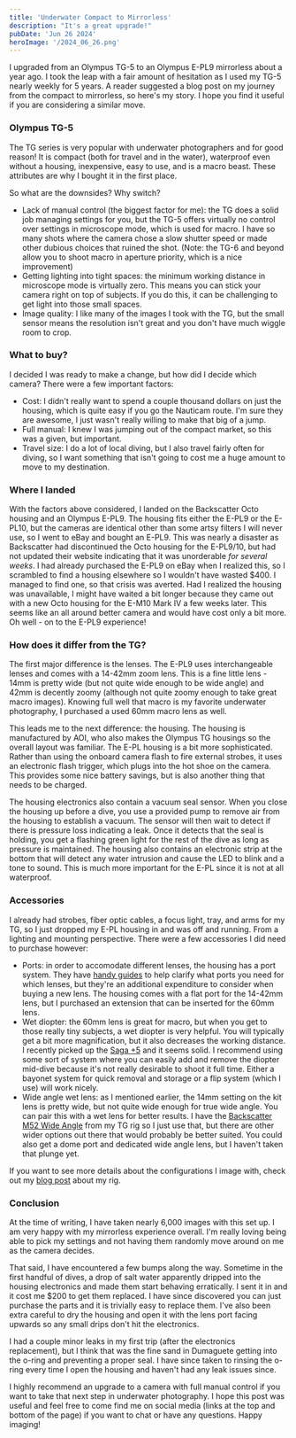 ```yaml
---
title: 'Underwater Compact to Mirrorless'
description: "It's a great upgrade!"
pubDate: 'Jun 26 2024'
heroImage: '/2024_06_26.png'
---
```



I upgraded from an Olympus TG-5 to an Olympus E-PL9 mirrorless about a year ago. I took the leap with a fair amount of hesitation as I used my TG-5 nearly weekly for 5 years. A reader suggested a blog post on my journey from the compact to mirrorless, so here's my story. I hope you find it useful if you are considering a similar move.

### Olympus TG-5

The TG series is very popular with underwater photographers and for good reason! It is compact (both for travel and in the water), waterproof even without a housing, inexpensive, easy to use, and is a macro beast. These attributes are why I bought it in the first place. 

So what are the downsides? Why switch?

* Lack of manual control (the biggest factor for me): the TG does a solid job managing settings for you, but the TG-5 offers virtually no control over settings in microscope mode, which is used for macro. I have so many shots where the camera chose a slow shutter speed or made other dubious choices that ruined the shot. (Note: the TG-6 and beyond allow you to shoot macro in aperture priority, which is a nice improvement)
* Getting lighting into tight spaces: the minimum working distance in microscope mode is virtually zero. This means you can stick your camera right on top of subjects. If you do this, it can be challenging to get light into those small spaces.
* Image quality: I like many of the images I took with the TG, but the small sensor means the resolution isn't great and you don't have much wiggle room to crop.

### What to buy?

I decided I was ready to make a change, but how did I decide which camera? There were a few important factors:

* Cost: I didn't really want to spend a couple thousand dollars on just the housing, which is quite easy if you go the Nauticam route. I'm sure they are awesome, I just wasn't really willing to make that big of a jump.
* Full manual: I knew I was jumping out of the compact market, so this was a given, but important.
* Travel size: I do a lot of local diving, but I also travel fairly often for diving, so I want something that isn't going to cost me a huge amount to move to my destination.

### Where I landed

With the factors above considered, I landed on the Backscatter Octo housing and an Olympus E-PL9. The housing fits either the E-PL9 or the E-PL10, but the cameras are identical other than some artsy filters I will never use, so I went to eBay and bought an E-PL9. This was nearly a disaster as Backscatter had discontinued the Octo housing for the E-PL9/10, but had not updated their website indicating that it was unorderable _for several weeks_. I had already purchased the E-PL9 on eBay when I realized this, so I scrambled to find a housing elsewhere so I wouldn't have wasted $400. I managed to find one, so that crisis was averted. Had I realized the housing was unavailable, I might have waited a bit longer because they came out with a new Octo housing for the E-M10 Mark IV a few weeks later. This seems like an all around better camera and would have cost only a bit more. Oh well - on to the E-PL9 experience!

### How does it differ from the TG?

The first major difference is the lenses. The E-PL9 uses interchangeable lenses and comes with a 14-42mm zoom lens. This is a fine little lens - 14mm is pretty wide (but not quite wide enough to be wide angle) and 42mm is decently zoomy (although not quite zoomy enough to take great macro images). Knowing full well that macro is my favorite underwater photography, I purchased a used 60mm macro lens as well.

This leads me to the next difference: the housing. The housing is manufactured by AOI, who also makes the Olympus TG housings so the overall layout was familiar. The E-PL housing is a bit more sophisticated. Rather than using the onboard camera flash to fire external strobes, it uses an electronic flash trigger, which plugs into the hot shoe on the camera. This provides some nice battery savings, but is also another thing that needs to be charged. 

The housing electronics also contain a vacuum seal sensor. When you close the housing up before a dive, you use a provided pump to remove air from the housing to establish a vacuum. The sensor will then wait to detect if there is pressure loss indicating a leak. Once it detects that the seal is holding, you get a flashing green light for the rest of the dive as long as pressure is maintained. The housing also contains an electronic strip at the bottom that will detect any water intrusion and cause the LED to blink and a tone to sound. This is much more important for the E-PL since it is not at all waterproof.

<ImageFromPath imagePath="2024_06_26_housing.png" alt="Interior of the housing showing the electronics" />

### Accessories

I already had strobes, fiber optic cables, a focus light, tray, and arms for my TG, so I just dropped my E-PL housing in and was off and running. From a lighting and mounting perspective. There were a few accessories I did need to purchase however:
* Ports: in order to accomodate different lenses, the housing has a port system. They have <a href="https://www.backscatter.com/images/article/content/Olympus-PEN-E-PL10/Olympus_E-PL10_System_Chart.pdf" target="_blank">handy guides</a> to help clarify what ports you need for which lenses, but they're an additional expenditure to consider when buying a new lens. The housing comes with a flat port for the 14-42mm lens, but I purchased an extension that can be inserted for the 60mm lens.
* Wet diopter: the 60mm lens is great for macro, but when you get to those really tiny subjects, a wet diopter is very helpful. You will typically get a bit more magnification, but it also decreases the working distance. I recently picked up the <a href="https://www.backscatter.com/SAGA-5-Diopter-Achromatic-Close-Up-Macro-Lens" target="_blank">Saga +5</a> and it seems solid. I recommend using some sort of system where you can easily add and remove the diopter mid-dive because it's not really desirable to shoot it full time. Either a bayonet system for quick removal and storage or a flip system (which I use) will work nicely.
* Wide angle wet lens: as I mentioned earlier, the 14mm setting on the kit lens is pretty wide, but not quite wide enough for true wide angle. You can pair this with a wet lens for better results. I have the <a href="https://www.backscatter.com/Backscatter-M52-Underwater-0.50X-120-Wide-Angle-Wet-Lens" target="_blank">Backscatter M52 Wide Angle</a> from my TG rig so I just use that, but there are other wider options out there that would probably be better suited. You could also get a dome port and dedicated wide angle lens, but I haven't taken that plunge yet.

If you want to see more details about the configurations I image with, check out my [blog post](/2024-05-01-underwater-photo-rig/) about my rig.

### Conclusion

At the time of writing, I have taken nearly 6,000 images with this set up. I am very happy with my mirrorless experience overall. I'm really loving being able to pick my settings and not having them randomly move around on me as the camera decides.

That said, I have encountered a few bumps along the way. Sometime in the first handful of dives, a drop of salt water apparently dripped into the housing electronics and made them start behaving erratically. I sent it in and it cost me $200 to get them replaced. I have since discovered you can just purchase the parts and it is trivially easy to replace them. I've also been extra careful to dry the housing and open it with the lens port facing upwards so any small drips don't hit the electronics.

I had a couple minor leaks in my first trip (after the electronics replacement), but I think that was the fine sand in Dumaguete getting into the o-ring and preventing a proper seal. I have since taken to rinsing the o-ring every time I open the housing and haven't had any leak issues since.

I highly recommend an upgrade to a camera with full manual control if you want to take that next step in underwater photography. I hope this post was useful and feel free to come find me on social media (links at the top and bottom of the page) if you want to chat or have any questions. Happy imaging!